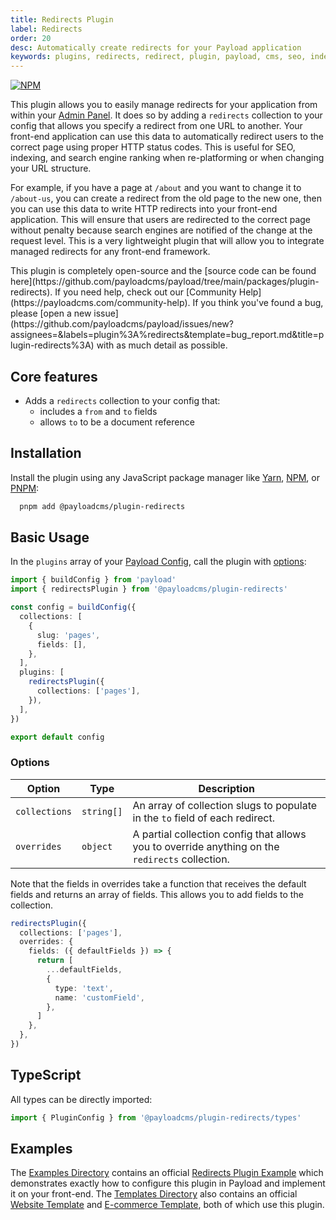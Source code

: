 ```yaml
---
title: Redirects Plugin
label: Redirects
order: 20
desc: Automatically create redirects for your Payload application
keywords: plugins, redirects, redirect, plugin, payload, cms, seo, indexing, search, search engine
---
```


[![NPM](https://img.shields.io/npm/v/@payloadcms/plugin-redirects)](https://www.npmjs.com/package/@payloadcms/plugin-redirects)

This plugin allows you to easily manage redirects for your application from within your [Admin Panel](../admin/overview). It does so by adding a `redirects` collection to your config that allows you specify a redirect from one URL to another. Your front-end application can use this data to automatically redirect users to the correct page using proper HTTP status codes. This is useful for SEO, indexing, and search engine ranking when re-platforming or when changing your URL structure.

For example, if you have a page at `/about` and you want to change it to `/about-us`, you can create a redirect from the old page to the new one, then you can use this data to write HTTP redirects into your front-end application. This will ensure that users are redirected to the correct page without penalty because search engines are notified of the change at the request level. This is a very lightweight plugin that will allow you to integrate managed redirects for any front-end framework.

<Banner type="info">
  This plugin is completely open-source and the [source code can be found
  here](https://github.com/payloadcms/payload/tree/main/packages/plugin-redirects). If you need
  help, check out our [Community Help](https://payloadcms.com/community-help). If you think you've
  found a bug, please [open a new
  issue](https://github.com/payloadcms/payload/issues/new?assignees=&labels=plugin%3A%redirects&template=bug_report.md&title=plugin-redirects%3A)
  with as much detail as possible.
</Banner>

## Core features

- Adds a `redirects` collection to your config that:
  - includes a `from` and `to` fields
  - allows `to` to be a document reference

## Installation

Install the plugin using any JavaScript package manager like [Yarn](https://yarnpkg.com), [NPM](https://npmjs.com), or [PNPM](https://pnpm.io):

```bash
  pnpm add @payloadcms/plugin-redirects
```

## Basic Usage

In the `plugins` array of your [Payload Config](https://payloadcms.com/docs/configuration/overview), call the plugin with [options](#options):

```ts
import { buildConfig } from 'payload'
import { redirectsPlugin } from '@payloadcms/plugin-redirects'

const config = buildConfig({
  collections: [
    {
      slug: 'pages',
      fields: [],
    },
  ],
  plugins: [
    redirectsPlugin({
      collections: ['pages'],
    }),
  ],
})

export default config
```

### Options

| Option        | Type       | Description                                                                                     |
| ------------- | ---------- | ----------------------------------------------------------------------------------------------- |
| `collections` | `string[]` | An array of collection slugs to populate in the `to` field of each redirect.                    |
| `overrides`   | `object`   | A partial collection config that allows you to override anything on the `redirects` collection. |

Note that the fields in overrides take a function that receives the default fields and returns an array of fields. This allows you to add fields to the collection.

```ts
redirectsPlugin({
  collections: ['pages'],
  overrides: {
    fields: ({ defaultFields }) => {
      return [
        ...defaultFields,
        {
          type: 'text',
          name: 'customField',
        },
      ]
    },
  },
})
```

## TypeScript

All types can be directly imported:

```ts
import { PluginConfig } from '@payloadcms/plugin-redirects/types'
```

## Examples

The [Examples Directory](https://github.com/payloadcms/payload/tree/main/examples) contains an official [Redirects Plugin Example](https://github.com/payloadcms/payload/tree/main/examples/redirects) which demonstrates exactly how to configure this plugin in Payload and implement it on your front-end. The [Templates Directory](https://github.com/payloadcms/payload/tree/main/templates) also contains an official [Website Template](https://github.com/payloadcms/payload/tree/main/templates/website) and [E-commerce Template](https://github.com/payloadcms/payload/tree/main/templates/ecommere), both of which use this plugin.
